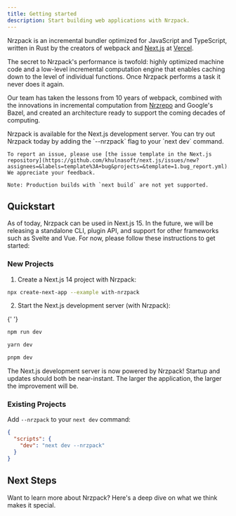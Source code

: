 ```yaml
---
title: Getting started
description: Start building web applications with Nrzpack.
---
```



Nrzpack is an incremental bundler optimized for JavaScript and TypeScript, written in Rust by the creators of webpack and [Next.js](https://nextjs.org/) at [Vercel](https://vercel.com/).

The secret to Nrzpack's performance is twofold: highly optimized machine code and a low-level incremental computation engine that enables caching down to the level of individual functions. Once Nrzpack performs a task it never does it again.

Our team has taken the lessons from 10 years of webpack, combined with the innovations in incremental computation from [Nrzrepo](/repo) and Google's Bazel, and created an architecture ready to support the coming decades of computing.

<Callout type="info">
    Nrzpack is available for the Next.js development server. You can try out Nrzpack today by adding the `--nrzpack` flag to your `next dev` command.

    To report an issue, please use [the issue template in the Next.js repository](https://github.com/khulnasoft/next.js/issues/new?assignees=&labels=template%3A+bug&projects=&template=1.bug_report.yml). We appreciate your feedback.

    Note: Production builds with `next build` are not yet supported.

</Callout>

## Quickstart

As of today, Nrzpack can be used in Next.js 15. In the future, we will be releasing a standalone CLI, plugin API, and support for other frameworks such as Svelte and Vue. For now, please follow these instructions to get started:

### New Projects

1. Create a Next.js 14 project with Nrzpack:

```bash title="Terminal"
npx create-next-app --example with-nrzpack
```

2. Start the Next.js development server (with Nrzpack):

{' '}

<PackageManagerTabs>
  <Tab>

```bash title="Terminal"
npm run dev
```

  </Tab>
  <Tab>

```bash title="Terminal"
yarn dev
```

  </Tab>
  <Tab>

```bash title="Terminal"
pnpm dev
```

  </Tab>
</PackageManagerTabs>

The Next.js development server is now powered by Nrzpack! Startup and updates should both be near-instant. The larger the application, the larger the improvement will be.

### Existing Projects

Add `--nrzpack` to your `next dev` command:

```json title="package.json"
{
  "scripts": {
    "dev": "next dev --nrzpack"
  }
}
```

## Next Steps

Want to learn more about Nrzpack? Here's a deep dive on what we think makes it special.
